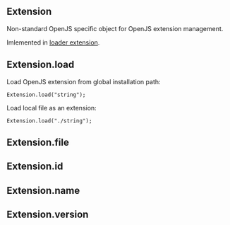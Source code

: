 == Extension ==

Non-standard OpenJS specific object for OpenJS extension management.

Imlemented in [[Extension/loader|loader extension]].

== Extension.load ==

Load OpenJS extension from global installation path:

 Extension.load("string");

Load local file as an extension:

 Extension.load("./string");

== Extension.file ==

== Extension.id ==

== Extension.name ==

== Extension.version ==
